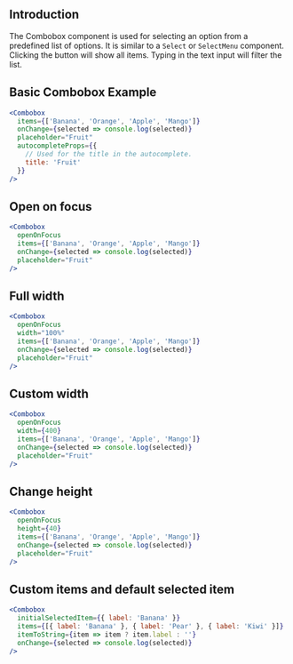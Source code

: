 
## Introduction

The Combobox component is used for selecting an option from a predefined list of options.
It is similar to a `Select` or `SelectMenu` component.
Clicking the button will show all items.
Typing in the text input will filter the list.

## Basic Combobox Example

```jsx
<Combobox
  items={['Banana', 'Orange', 'Apple', 'Mango']}
  onChange={selected => console.log(selected)}
  placeholder="Fruit"
  autocompleteProps={{
    // Used for the title in the autocomplete.
    title: 'Fruit'
  }}
/>
```

## Open on focus

```jsx
<Combobox
  openOnFocus
  items={['Banana', 'Orange', 'Apple', 'Mango']}
  onChange={selected => console.log(selected)}
  placeholder="Fruit"
/>
```

## Full width

```jsx
<Combobox
  openOnFocus
  width="100%"
  items={['Banana', 'Orange', 'Apple', 'Mango']}
  onChange={selected => console.log(selected)}
  placeholder="Fruit"
/>
```

## Custom width

```jsx
<Combobox
  openOnFocus
  width={400}
  items={['Banana', 'Orange', 'Apple', 'Mango']}
  onChange={selected => console.log(selected)}
  placeholder="Fruit"
/>
```

## Change height

```jsx
<Combobox
  openOnFocus
  height={40}
  items={['Banana', 'Orange', 'Apple', 'Mango']}
  onChange={selected => console.log(selected)}
  placeholder="Fruit"
/>
```

## Custom items and default selected item

```jsx
<Combobox
  initialSelectedItem={{ label: 'Banana' }}
  items={[{ label: 'Banana' }, { label: 'Pear' }, { label: 'Kiwi' }]}
  itemToString={item => item ? item.label : ''}
  onChange={selected => console.log(selected)}
/>
```


<PropsTable of="Combobox" />
